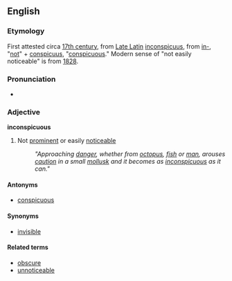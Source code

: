 ==English==
===Etymology===
First attested circa [[w:17th century|17th century]], from [[Late Latin]] [[inconspicuus]], from [[in-]], "[[not]]" + {{L.}} [[conspicuus]], "[[conspicuous]]." Modern sense of "not easily noticeable" is from [[w:1828|1828]].
===Pronunciation===
*{{AHD|ĭn′kən-spĭky-əs}}
===Adjective===
'''inconspicuous'''
#Not [[prominent]] or easily [[noticeable]]
#:''"Approaching [[danger]], whether from [[octopus]], [[fish]] or [[man]], arouses [[caution]] in a small [[mollusk]] and it becomes as [[inconspicuous]] as it can."''
====Antonyms====
*[[conspicuous]]
====Synonyms====
*[[invisible]]
====Related terms====
*[[obscure]]
*[[unnoticeable]]